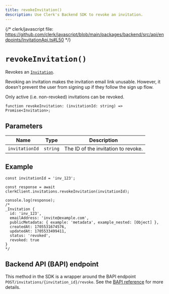 ```yaml
---
title: revokeInvitation()
description: Use Clerk's Backend SDK to revoke an invitation.
---
```


{/* clerk/javascript file: https://github.com/clerk/javascript/blob/main/packages/backend/src/api/endpoints/InvitationApi.ts#L50 */}

# `revokeInvitation()`

Revokes an [`Invitation`](/docs/references/backend/types/backend-invitation).

Revoking an invitation makes the invitation email link unusable. However, it doesn't prevent the user from signing up if they follow the sign up flow.

Only active (i.e. non-revoked) invitations can be revoked.

```tsx {{ prettier: false }}
function revokeInvitation: (invitationId: string) => Promise<Invitation>;
```

## Parameters

| Name | Type | Description |
| - | - | - |
| `invitationId` | `string` | The ID of the invitation to revoke. |

## Example

```tsx {{ prettier: false }}
const invitationId = 'inv_123';

const response = await clerkClient.invitations.revokeInvitation(invitationId);

console.log(response);
/*
_Invitation {
  id: 'inv_123',
  emailAddress: 'invite@example.com',
  publicMetadata: { example: 'metadata', example_nested: [Object] },
  createdAt: 1705531674576,
  updatedAt: 1705533499411,
  status: 'revoked',
  revoked: true
}
*/
```

## Backend API (BAPI) endpoint

This method in the SDK is a wrapper around the BAPI endpoint `POST/invitations/{invitation_id}/revoke`. See the [BAPI reference](/docs/reference/backend-api/tag/Invitations#operation/RevokeInvitation) for more details.
